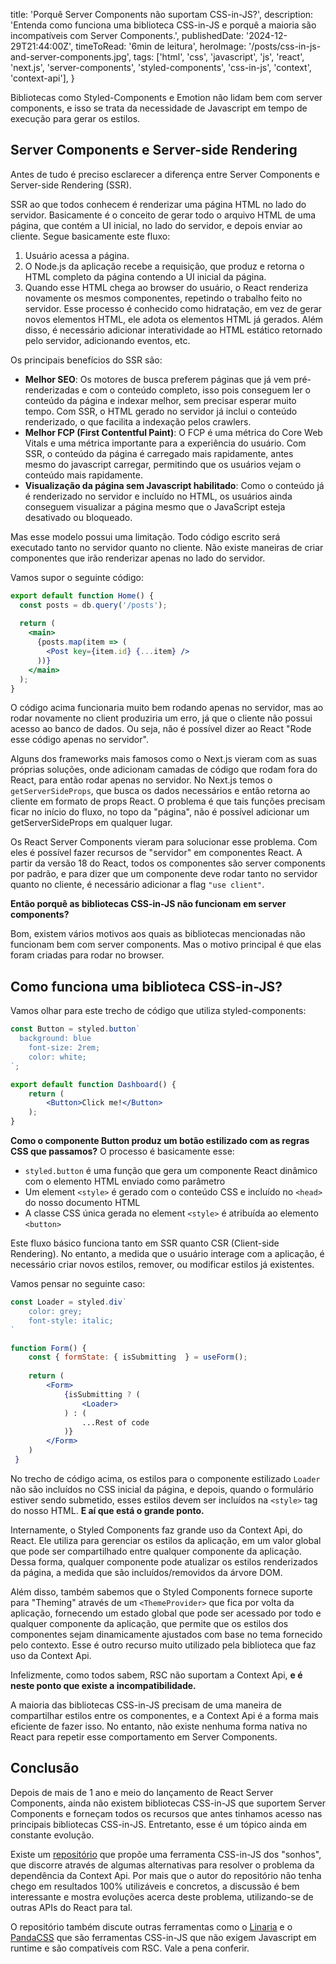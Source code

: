   title: 'Porquê Server Components não suportam CSS-in-JS?',
  description: 'Entenda como funciona uma biblioteca CSS-in-JS e porquê a maioria são incompatíveis com Server Components.',
  publishedDate: '2024-12-29T21:44:00Z',
	timeToRead: '6min de leitura',
	heroImage: '/posts/css-in-js-and-server-components.jpg',
  tags: ['html', 'css', 'javascript', 'js', 'react', 'next.js', 'server-components', 'styled-components', 'css-in-js', 'context', 'context-api'],
}

Bibliotecas como Styled-Components e Emotion não lidam bem com server components, e isso se trata da necessidade de Javascript em tempo de execução para gerar os estilos.

## Server Components e Server-side Rendering

Antes de tudo é preciso esclarecer a diferença entre Server Components e Server-side Rendering (SSR).

SSR ao que todos conhecem é renderizar uma página HTML no lado do servidor. Basicamente é o conceito de gerar todo o arquivo HTML de uma página, que contém a UI inicial, no lado do servidor, e depois enviar ao cliente. Segue basicamente este fluxo:

1. Usuário acessa a página.
2. O Node.js da aplicação recebe a requisição, que produz e retorna o HTML completo da página contendo a UI inicial da página.
3. Quando esse HTML chega ao browser do usuário, o React renderiza novamente os mesmos componentes, repetindo o trabalho feito no servidor. Esse processo é conhecido como hidratação, em vez de gerar novos elementos HTML, ele adota os elementos HTML já gerados. Além disso, é necessário adicionar interatividade ao HTML estático retornado pelo servidor, adicionando eventos, etc.

Os principais benefícios do SSR são:

- **Melhor SEO**: Os motores de busca preferem páginas que já vem pré-renderizadas e com o conteúdo completo, isso pois conseguem ler o conteúdo da página e indexar melhor, sem precisar esperar muito tempo. Com SSR, o HTML gerado no servidor já inclui o conteúdo renderizado, o que facilita a indexação pelos crawlers.
- **Melhor FCP (First Contentful Paint)**: O FCP é uma métrica do Core Web Vitals e uma métrica importante para a experiência do usuário. Com SSR, o conteúdo da página é carregado mais rapidamente, antes mesmo do javascript carregar, permitindo que os usuários vejam o conteúdo mais rapidamente.
- **Visualização da página sem Javascript habilitado**: Como o conteúdo já é renderizado no servidor e incluído no HTML, os usuários ainda conseguem visualizar a página mesmo que o JavaScript esteja desativado ou bloqueado.

Mas esse modelo possui uma limitação. Todo código escrito será executado tanto no servidor quanto no cliente. Não existe maneiras de criar componentes que irão renderizar apenas no lado do servidor.

Vamos supor o seguinte código:

```jsx
export default function Home() {
  const posts = db.query('/posts');
  
  return (
    <main>
      {posts.map(item => (
        <Post key={item.id} {...item} />
      ))}
    </main>
  );
}
```

O código acima funcionaria muito bem rodando apenas no servidor, mas ao rodar novamente no client produziria um erro, já que o cliente não possui acesso ao banco de dados. Ou seja, não é possível dizer ao React "Rode esse código apenas no servidor".

Alguns dos frameworks mais famosos como o Next.js vieram com as suas próprias soluções, onde adicionam camadas de código que rodam fora do React, para então rodar apenas no servidor. No Next.js temos o `getServerSideProps`, que busca os dados necessários e então retorna ao cliente em formato de props React. O problema é que tais funções precisam ficar no início do fluxo, no topo da "página", não é possível adicionar um getServerSideProps em qualquer lugar.

Os React Server Components vieram para solucionar esse problema. Com eles é possível fazer recursos de "servidor" em componentes React. A partir da versão 18 do React, todos os componentes são server components por padrão, e para dizer que um componente deve rodar tanto no servidor quanto no cliente, é necessário adicionar a flag `"use client"`.

**Então porquê as bibliotecas CSS-in-JS não funcionam em server components?**

Bom, existem vários motivos aos quais as bibliotecas mencionadas não funcionam bem com server components. Mas o motivo principal é que elas foram criadas para rodar no browser.

## Como funciona uma biblioteca CSS-in-JS?

Vamos olhar para este trecho de código que utiliza styled-components:

```jsx
const Button = styled.button`
  background: blue	
	font-size: 2rem;
	color: white;
`;

export default function Dashboard() {
	return (
		<Button>Click me!</Button>
	);
}
```

**Como o componente Button produz um botão estilizado com as regras CSS que passamos?** O processo é basicamente esse:

- `styled.button` é uma função que gera um componente React dinâmico com o elemento HTML enviado como parâmetro
- Um element `<style>` é gerado com o conteúdo CSS e incluído no `<head>` do nosso documento HTML
- A classe CSS única gerada no element `<style>` é atribuída ao elemento `<button>`

Este fluxo básico funciona tanto em SSR quanto CSR (Client-side Rendering). No entanto, a medida que o usuário interage com a aplicação, é necessário criar novos estilos, remover, ou modificar estilos já existentes.

Vamos pensar no seguinte caso:

```jsx
const Loader = styled.div`
	color: grey;
	font-style: italic;
`

function Form() {
	const { formState: { isSubmitting  } = useForm();
	
	return (
		<Form>
			{isSubmitting ? (
				<Loader>
			) : (
				...Rest of code
			)}
		</Form>
	)
 }
```

No trecho de código acima, os estilos para o componente estilizado `Loader` não são incluídos no CSS inicial da página, e depois, quando o formulário estiver sendo submetido, esses estilos devem ser incluídos na `<style>` tag do nosso HTML. **E aí que está o grande ponto.**

Internamente, o Styled Components faz grande uso da Context Api, do React. Ele utiliza para gerenciar os estilos da aplicação, em um valor global que pode ser compartilhado entre qualquer componente da aplicação. Dessa forma, qualquer componente pode atualizar os estilos renderizados da página, a medida que são incluídos/removidos da árvore DOM.

Além disso, também sabemos que o Styled Components fornece suporte para "Theming" através de um `<ThemeProvider>` que fica por volta da aplicação, fornecendo um estado global que pode ser acessado por todo e qualquer componente da aplicação, que permite que os estilos dos componentes sejam dinamicamente ajustados com base no tema fornecido pelo contexto. Esse é outro recurso muito utilizado pela biblioteca que faz uso da Context Api.

Infelizmente, como todos sabem, RSC não suportam a Context Api, **e é neste ponto que existe a incompatibilidade.**

A maioria das bibliotecas CSS-in-JS precisam de uma maneira de compartilhar estilos entre os componentes, e a Context Api é a forma mais eficiente de fazer isso. No entanto, não existe nenhuma forma nativa no React para repetir esse comportamento em Server Components.

## Conclusão

Depois de mais de 1 ano e meio do lançamento de React Server Components, ainda não existem bibliotecas CSS-in-JS que suportem Server Components e forneçam todos os recursos que antes tinhamos acesso nas principais bibliotecas CSS-in-JS. Entretanto, esse é um tópico ainda em constante evolução.

Existe um [repositório](https://github.com/joshwcomeau/dream-css-tool) que propõe uma ferramenta CSS-in-JS dos "sonhos", que discorre através de algumas alternativas para resolver o problema da dependência da Context Api. Por mais que o autor do repositório não tenha chego em resultados 100% utilizáveis e concretos, a discussão é bem interessante e mostra evoluções acerca deste problema, utilizando-se de outras APIs do React para tal.

O repositório também discute outras ferramentas como o [Linaria](https://github.com/callstack/linaria) e o [PandaCSS](https://github.com/chakra-ui/panda) que são ferramentas CSS-in-JS que não exigem Javascript em runtime e são compatíveis com RSC. Vale a pena conferir.
